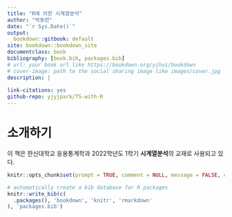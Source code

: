 ```yaml
--- 
title: "R에 의한 시계열분석"
author: "박동련"
date: "`r Sys.Date()`"
output:
  bookdown::gitbook: default
site: bookdown::bookdown_site
documentclass: book
bibliography: [book.bib, packages.bib]
# url: your book url like https://bookdown.org/yihui/bookdown
# cover-image: path to the social sharing image like images/cover.jpg
description: |
  
link-citations: yes
github-repo: yjyjpark/TS-with-R
---
```


# 소개하기{-}
이 책은 한신대학교 응용통계학과 2022학년도 1학기 **시계열분석**의 교재로 사용되고 있다. 

```r
knitr::opts_chunk$set(prompt = TRUE, comment = NULL, message = FALSE, collapse = TRUE, fig.width=6, fig.asp=0.75)
```



```r
# automatically create a bib database for R packages
knitr::write_bib(c(
  .packages(), 'bookdown', 'knitr', 'rmarkdown'
), 'packages.bib')
```
